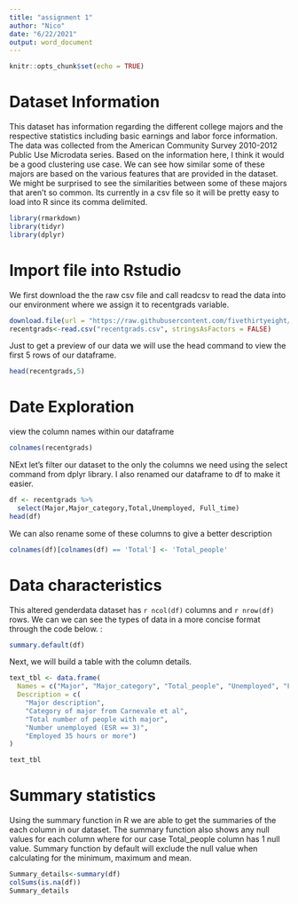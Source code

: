 ---
title: "assignment 1"
author: "Nico"
date: "6/22/2021"
output: word_document
---

```{r setup, include=FALSE}
knitr::opts_chunk$set(echo = TRUE)
```

# Dataset Information
This dataset has information regarding the different college majors and the respective statistics including basic earnings and labor force information. The data was collected from the American Community Survey 2010-2012 Public Use Microdata series. Based on the information here, I think it would be a good clustering use case. We can see how similar some of these majors are based on the various features that are provided in the dataset. We might be surprised to see the similarities between some of these majors that aren't so common. Its currently in a csv file so it will be pretty easy to load into R since its comma delimited. 

```{r}
library(rmarkdown)
library(tidyr)
library(dplyr)
```

# Import file into Rstudio
We first download the the raw csv file and call readcsv to read the data into our environment where we assign it to recentgrads variable.

```{r}
download.file(url = "https://raw.githubusercontent.com/fivethirtyeight/data/master/college-majors/recent-grads.csv", destfile = "recentgrads.csv")
recentgrads<-read.csv("recentgrads.csv", stringsAsFactors = FALSE)
```

Just to get a preview of our data we will use the head command to view the first 5 rows of our dataframe.
```{r}
head(recentgrads,5)
```

# Date Exploration
view the column names within our dataframe
```{r}
colnames(recentgrads)
```

NExt let's filter our dataset to the only the columns we need using the select command from dplyr library. I also renamed our dataframe to df to make it easier.
```{r}
df <- recentgrads %>% 
  select(Major,Major_category,Total,Unemployed, Full_time)
head(df)
```
We can also rename some of these columns to give a better description
```{r}
colnames(df)[colnames(df) == 'Total'] <- 'Total_people'
```
# Data characteristics
This altered genderdata dataset has `r ncol(df)` columns and `r nrow(df)` rows. We can we can see the types of data in a more concise format through the code below. : 
```{r}
summary.default(df)
```
Next, we will build a table with the column details.
```{r}
text_tbl <- data.frame(
  Names = c("Major", "Major_category", "Total_people", "Unemployed", "Full_time"),
  Description = c(
    "Major description",
    "Category of major from Carnevale et al", 
    "Total number of people with major",
    "Number unemployed (ESR == 3)",
    "Employed 35 hours or more")
)

text_tbl

```

# Summary statistics
Using the summary function in R we are able to get the summaries of the each column in our dataset. The summary function also shows any null values for each column where for our case Total_people column has 1 null value. Summary function by default will exclude the null value when calculating for the minimum, maximum and mean. 
```{r}
Summary_details<-summary(df)
colSums(is.na(df))
Summary_details
```



